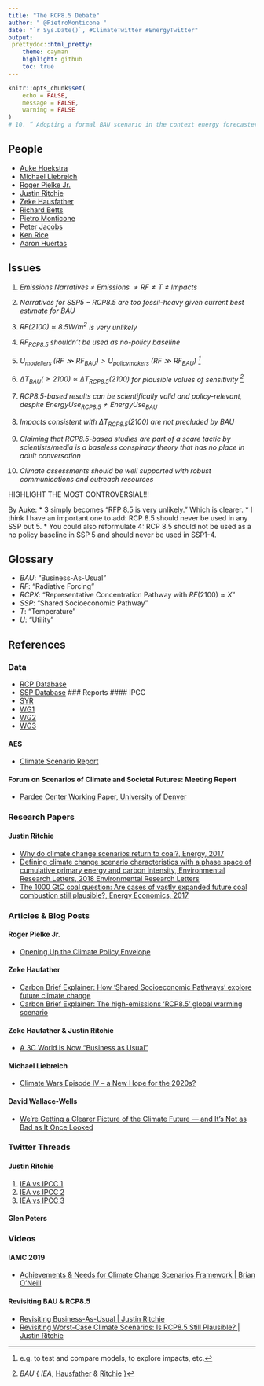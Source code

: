 ```yaml
---
title: "The RCP8.5 Debate"
author: " @PietroMonticone "
date: "`r Sys.Date()`, #ClimateTwitter #EnergyTwitter"
output:
 prettydoc::html_pretty:
    theme: cayman
    highlight: github
    toc: true
---
```


```r
knitr::opts_chunk$set(
	echo = FALSE,
	message = FALSE,
	warning = FALSE
)
# 10. “ Adopting a formal BAU scenario in the context energy forecasters in this thread desire is a decision policymakers would need to make (but they don't seem to get that!).
```

## People 

* [Auke Hoekstra](https://twitter.com/AukeHoekstra)
* [Michael Liebreich](https://twitter.com/MLiebreich)
* [Roger Pielke Jr.](https://twitter.com/RogerPielkeJr)
* [Justin Ritchie](https://twitter.com/jritch)
* [Zeke Hausfather](https://twitter.com/hausfath)
* [Richard Betts](https://twitter.com/richardabetts)
* [Pietro Monticone](https://twitter.com/PietroMonticone)
* [Peter Jacobs](https://twitter.com/past_is_future)
* [Ken Rice](https://twitter.com/theresphysics)
* [Aaron Huertas](https://twitter.com/aaronhuertas)

## Issues

1. *Emissions Narratives $\neq$ Emissions $\neq RF \neq T$ $\neq$ Impacts*

1. *Narratives for $SSP5-RCP8.5$ are too fossil-heavy given current best estimate for $BAU$*

1. *$RF(2100)\approx 8.5 W/{m^2}$ is very unlikely*

1. *$RF_{RCP8.5}$ shouldn't be used as no-policy baseline*

1. *$U_{\text{modellers }}(RF\gg RF_{BAU}) > U_{\text{policymakers }}(RF\gg RF_{BAU})$ ^[e.g. to test and compare models, to explore impacts, etc.]*

1. *$\Delta T_{BAU}(\geq 2100) \approx \Delta T_{RCP8.5}(2100)$ for plausible values of sensitivity ^[$BAU$ \in \{ $IEA$, [Hausfather](https://twitter.com/hausfath) \& [Ritchie](https://twitter.com/jritch) \}]*

1. *$RCP8.5$-based results can be scientifically valid and policy-relevant, despite $\textit{EnergyUse}_{RCP8.5} \neq \textit{EnergyUse}_{BAU}$*

1. *Impacts consistent with $\Delta T_{RCP8.5}(2100)$ are not precluded by $BAU$*

1. *Claiming that RCP8.5-based studies are part of a scare tactic by scientists/media is a baseless conspiracy theory that has no place in adult conversation*

1. *Climate assessments should be well supported with robust communications and outreach resources*


HIGHLIGHT THE MOST CONTROVERSIAL!!! 

By Auke: 
* 3 simply becomes "RFP 8.5 is very unlikely." Which is clearer.
* I think I have an important one to add: RCP 8.5 should never be used in any SSP but 5.
* You could also reformulate 4: RCP 8.5 should not be used as a no policy baseline in SSP 5 and should never be used in SSP1-4.

## Glossary

* $BAU$: "Business-As-Usual"
* $RF$: "Radiative Forcing"
* $RCPX$: "Representative Concentration Pathway with $RF(2100)\approx X$"
* $SSP$: "Shared Socioeconomic Pathway"
* $T$: "Temperature"
* $U$: "Utility"

## References

### Data
* [RCP Database](http://tntcat.iiasa.ac.at:8787/RcpDb/dsd?Action=htmlpage&page=about)
* [SSP Database](https://tntcat.iiasa.ac.at/SspDb/dsd?Action=htmlpage&page=10)
### Reports 
#### IPCC 
* [SYR](https://www.ipcc.ch/report/ar5/syr/)
* [WG1](https://www.ipcc.ch/report/ar5/wg1/)
* [WG2](https://www.ipcc.ch/report/ar5/wg2/)
* [WG3](https://www.ipcc.ch/report/ar5/wg3/)

#### AES
* [Climate Scenario Report](https://s2.q4cdn.com/825052743/files/doc_downloads/2018/11/AES_Climate_Scenario_Report111318.pdf)

####  Forum on Scenarios of Climate and Societal Futures: Meeting Report
* [Pardee Center Working Paper, University of Denver](https://pardee.du.edu/sites/default/files/Scenarios%20Forum%20Meeting%20Report%204oct19.pdf)


### Research Papers 

#### Justin Ritchie 
* [Why do climate change scenarios return to coal?, Energy, 2017](https://www.sciencedirect.com/science/article/abs/pii/S0360544217314597)
* [Defining climate change scenario characteristics with a phase space of cumulative primary energy and carbon intensity, Environmental Research Letters, 2018 Environmental Research Letters](https://iopscience.iop.org/article/10.1088/1748-9326/aaa494)
* [The 1000 GtC coal question: Are cases of vastly expanded future coal combustion still plausible?, Energy Economics, 2017](https://www.sciencedirect.com/science/article/pii/S0140988317301226)




### Articles & Blog Posts

#### Roger Pielke Jr. 
* [Opening Up the Climate Policy Envelope](https://issues.org/opening-up-the-climate-policy-envelope/)

#### Zeke Haufather
* [Carbon Brief Explainer: How ‘Shared Socioeconomic Pathways’ explore future climate change](https://www.carbonbrief.org/explainer-how-shared-socioeconomic-pathways-explore-future-climate-change)
* [Carbon Brief Explainer: The high-emissions ‘RCP8.5’ global warming scenario](https://www.carbonbrief.org/explainer-the-high-emissions-rcp8-5-global-warming-scenario)

#### Zeke Haufather & Justin Ritchie 
* [A 3C World Is Now “Business as Usual”](https://thebreakthrough.org/issues/energy/3c-world)

#### Michael Liebreich
* [Climate Wars Episode IV – a New Hope for the 2020s?](https://about.bnef.com/blog/in-climate-wars-episode-4-the-2020s-will-bring-new-hope/)

#### David Wallace-Wells
* [We’re Getting a Clearer Picture of the Climate Future — and It’s Not as Bad as It Once Looked](http://nymag.com/intelligencer/2019/12/climate-change-worst-case-scenario-now-looks-unrealistic.html)


### Twitter Threads 

#### Justin Ritchie 
1. [IEA vs IPCC 1](https://threadreaderapp.com/thread/1196482571443425280.html)
2. [IEA vs IPCC 2](https://threadreaderapp.com/thread/1199729350330839042.html?refreshed=yes)
3. [IEA vs IPCC 3](https://threadreaderapp.com/thread/1204113683728592897.html)

#### Glen Peters

### Videos

#### IAMC 2019
* [Achievements & Needs for Climate Change Scenarios Framework | Brian O’Neill](https://www.youtube.com/watch?v=0oHcfcFCjrE&feature=youtu.be)

#### Revisiting BAU & RCP8.5
* [Revisiting Business-As-Usual | Justin Ritchie](https://youtu.be/HKK3GjI3_eE)
* [Revisiting Worst-Case Climate Scenarios: Is RCP8.5 Still Plausible? | Justin Ritchie](https://youtu.be/w1YO95nXPVw)

